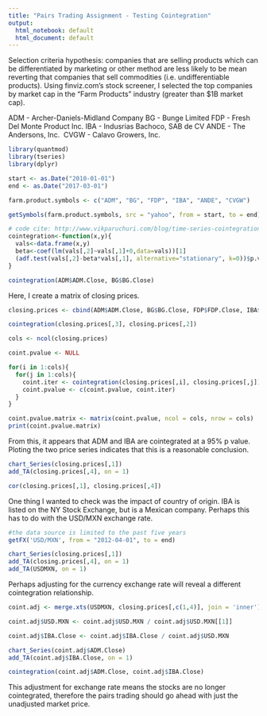 ```yaml
---
title: "Pairs Trading Assignment - Testing Cointegration"
output:
  html_notebook: default
  html_document: default
---
```


Selection criteria hypothesis: companies that are selling products which can be differentiated by marketing or other method are less likely to be mean reverting that companies that sell commodities (i.e. undifferentiable products). Using finviz.com's stock screener, I selected the top companies by market cap in the "Farm Products" industry (greater than $1B market cap).

ADM - Archer-Daniels-Midland Company
BG - Bunge Limited
FDP - Fresh Del Monte Product Inc.
IBA - Indusrias Bachoco, SAB de CV
ANDE - The Andersons, Inc. 
CVGW - Calavo Growers, Inc. 

```r
library(quantmod)
library(tseries)
library(dplyr)

start <- as.Date("2010-01-01")
end <- as.Date("2017-03-01")

farm.product.symbols <- c("ADM", "BG", "FDP", "IBA", "ANDE", "CVGW")
```

```r
getSymbols(farm.product.symbols, src = "yahoo", from = start, to = end)
```

```r
# code cite: http://www.vikparuchuri.com/blog/time-series-cointegration-in-r/
cointegration<-function(x,y){  
  vals<-data.frame(x,y)  
  beta<-coef(lm(vals[,2]~vals[,1]+0,data=vals))[1]  
  (adf.test(vals[,2]-beta*vals[,1], alternative="stationary", k=0))$p.value
} 

cointegration(ADM$ADM.Close, BG$BG.Close)
```
Here, I create a matrix of closing prices. 
```r
closing.prices <- cbind(ADM$ADM.Close, BG$BG.Close, FDP$FDP.Close, IBA$IBA.Close, ANDE$ANDE.Close)
```

```r
cointegration(closing.prices[,3], closing.prices[,2])
```

```r
cols <- ncol(closing.prices)

coint.pvalue <- NULL

for(i in 1:cols){
  for(j in 1:cols){
    coint.iter <- cointegration(closing.prices[,i], closing.prices[,j])
    coint.pvalue <- c(coint.pvalue, coint.iter)
  }
}
```
```r
coint.pvalue.matrix <- matrix(coint.pvalue, ncol = cols, nrow = cols)
print(coint.pvalue.matrix)
```

From this, it appears that ADM and IBA are cointegrated at a 95% p value. Ploting the two price series indicates that this is a reasonable conclusion.

```r
chart_Series(closing.prices[,1])
add_TA(closing.prices[,4], on = 1)
```

```r
cor(closing.prices[,1], closing.prices[,4])
```

One thing I wanted to check was the impact of country of origin. IBA is listed on the NY Stock Exchange, but is a Mexican company. Perhaps this has to do with the USD/MXN exchange rate. 

```r
#the data source is limited to the past five years
getFX('USD/MXN', from = "2012-04-01", to = end)
```
```r
chart_Series(closing.prices[,1])
add_TA(closing.prices[,4], on = 1)
add_TA(USDMXN, on = 1)
```
Perhaps adjusting for the currency exchange rate will reveal a different cointegration relationship. 

```r
coint.adj <- merge.xts(USDMXN, closing.prices[,c(1,4)], join = 'inner')

coint.adj$USD.MXN <- coint.adj$USD.MXN / coint.adj$USD.MXN[[1]]

coint.adj$IBA.Close <- coint.adj$IBA.Close / coint.adj$USD.MXN
```

```r
chart_Series(coint.adj$ADM.Close)
add_TA(coint.adj$IBA.Close, on = 1)
```
```r
cointegration(coint.adj$ADM.Close, coint.adj$IBA.Close)
```
This adjustment for exchange rate means the stocks are no longer cointegrated, therefore the pairs trading should go ahead with just the unadjusted market price. 



